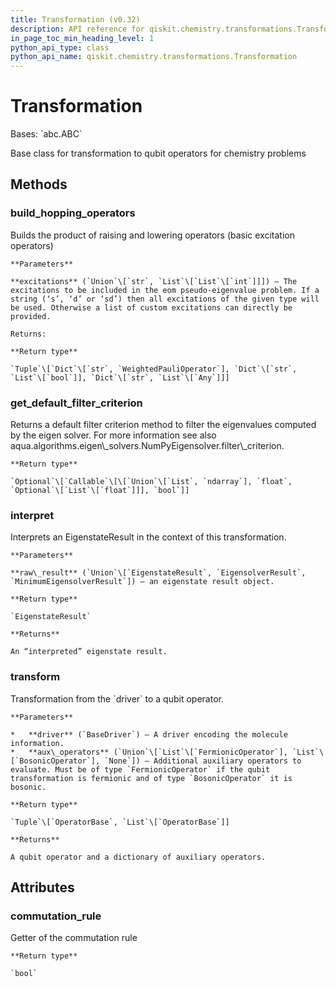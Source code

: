 ```yaml
---
title: Transformation (v0.32)
description: API reference for qiskit.chemistry.transformations.Transformation in qiskit v0.32
in_page_toc_min_heading_level: 1
python_api_type: class
python_api_name: qiskit.chemistry.transformations.Transformation
---
```


# Transformation

<Class id="qiskit.chemistry.transformations.Transformation" isDedicatedPage={true} github="https://github.com/qiskit-community/qiskit-aqua/tree/stable/0.9/qiskit/chemistry/transformations/transformation.py" signature="Transformation" modifiers="class">
  Bases: `abc.ABC`

  Base class for transformation to qubit operators for chemistry problems

  ## Methods

  <span id="qiskit-chemistry-transformations-transformation-build-hopping-operators" />

  ### build\_hopping\_operators

  <Function id="qiskit.chemistry.transformations.Transformation.build_hopping_operators" signature="Transformation.build_hopping_operators(excitations='sd')" modifiers="abstract">
    Builds the product of raising and lowering operators (basic excitation operators)

    **Parameters**

    **excitations** (`Union`\[`str`, `List`\[`List`\[`int`]]]) – The excitations to be included in the eom pseudo-eigenvalue problem. If a string (‘s’, ‘d’ or ‘sd’) then all excitations of the given type will be used. Otherwise a list of custom excitations can directly be provided.

    Returns:

    **Return type**

    `Tuple`\[`Dict`\[`str`, `WeightedPauliOperator`], `Dict`\[`str`, `List`\[`bool`]], `Dict`\[`str`, `List`\[`Any`]]]
  </Function>

  <span id="qiskit-chemistry-transformations-transformation-get-default-filter-criterion" />

  ### get\_default\_filter\_criterion

  <Function id="qiskit.chemistry.transformations.Transformation.get_default_filter_criterion" signature="Transformation.get_default_filter_criterion()">
    Returns a default filter criterion method to filter the eigenvalues computed by the eigen solver. For more information see also aqua.algorithms.eigen\_solvers.NumPyEigensolver.filter\_criterion.

    **Return type**

    `Optional`\[`Callable`\[\[`Union`\[`List`, `ndarray`], `float`, `Optional`\[`List`\[`float`]]], `bool`]]
  </Function>

  <span id="qiskit-chemistry-transformations-transformation-interpret" />

  ### interpret

  <Function id="qiskit.chemistry.transformations.Transformation.interpret" signature="Transformation.interpret(raw_result)" modifiers="abstract">
    Interprets an EigenstateResult in the context of this transformation.

    **Parameters**

    **raw\_result** (`Union`\[`EigenstateResult`, `EigensolverResult`, `MinimumEigensolverResult`]) – an eigenstate result object.

    **Return type**

    `EigenstateResult`

    **Returns**

    An “interpreted” eigenstate result.
  </Function>

  <span id="qiskit-chemistry-transformations-transformation-transform" />

  ### transform

  <Function id="qiskit.chemistry.transformations.Transformation.transform" signature="Transformation.transform(driver, aux_operators=None)" modifiers="abstract">
    Transformation from the `driver` to a qubit operator.

    **Parameters**

    *   **driver** (`BaseDriver`) – A driver encoding the molecule information.
    *   **aux\_operators** (`Union`\[`List`\[`FermionicOperator`], `List`\[`BosonicOperator`], `None`]) – Additional auxiliary operators to evaluate. Must be of type `FermionicOperator` if the qubit transformation is fermionic and of type `BosonicOperator` it is bosonic.

    **Return type**

    `Tuple`\[`OperatorBase`, `List`\[`OperatorBase`]]

    **Returns**

    A qubit operator and a dictionary of auxiliary operators.
  </Function>

  ## Attributes

  ### commutation\_rule

  <Attribute id="qiskit.chemistry.transformations.Transformation.commutation_rule">
    Getter of the commutation rule

    **Return type**

    `bool`
  </Attribute>
</Class>

